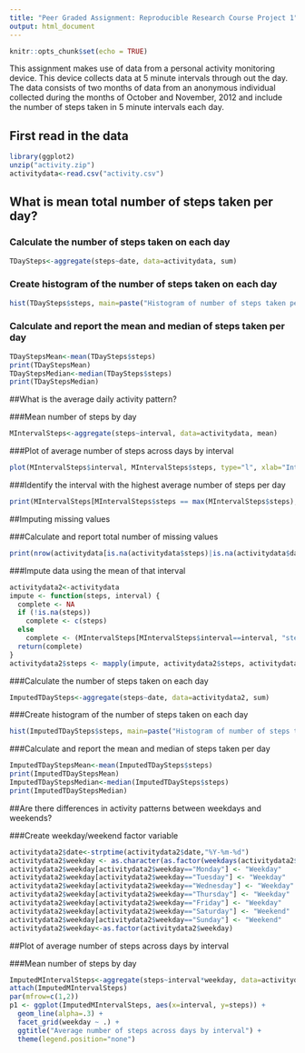 ```yaml
---
title: "Peer Graded Assignment: Reproducible Research Course Project 1"
output: html_document
---
```


```r
knitr::opts_chunk$set(echo = TRUE)
```

This assignment makes use of data from a personal activity monitoring device. This device collects data at 5 minute intervals through out the day. The data consists of two months of data from an anonymous individual collected during the months of October and November, 2012 and include the number of steps taken in 5 minute intervals each day.

## First read in the data

```r
library(ggplot2)
unzip("activity.zip")
activitydata<-read.csv("activity.csv")
```

## What is mean total number of steps taken per day?
### Calculate the number of steps taken on each day
```r
TDaySteps<-aggregate(steps~date, data=activitydata, sum)
```

### Create histogram of the number of steps taken on each day
```r
hist(TDaySteps$steps, main=paste("Histogram of number of steps taken per day"), xlab="Steps")
```

### Calculate and report the mean and median of steps taken per day
``` r
TDayStepsMean<-mean(TDaySteps$steps)
print(TDayStepsMean)
TDayStepsMedian<-median(TDaySteps$steps)
print(TDayStepsMedian)
```

##What is the average daily activity pattern?

###Mean number of steps by day
```r
MIntervalSteps<-aggregate(steps~interval, data=activitydata, mean)
```
###Plot of average number of steps across days by interval
```r
plot(MIntervalSteps$interval, MIntervalSteps$steps, type="l", xlab="Interval", ylab="Steps", main="Average number of steps across days by interval")
```

###Identify the interval with the highest average number of steps per day
```r
print(MIntervalSteps[MIntervalSteps$steps == max(MIntervalSteps$steps), ] )
```
##Imputing missing values

###Calculate and report total number of missing values
```r
print(nrow(activitydata[is.na(activitydata$steps)|is.na(activitydata$date)|is.na(activitydata$interval), ] ))
```
###Impute data using the mean of that interval
```r
activitydata2<-activitydata
impute <- function(steps, interval) {
  complete <- NA
  if (!is.na(steps))
    complete <- c(steps)
  else
    complete <- (MIntervalSteps[MIntervalSteps$interval==interval, "steps"])
  return(complete)
}
activitydata2$steps <- mapply(impute, activitydata2$steps, activitydata2$interval)
```
###Calculate the number of steps taken on each day
```r
ImputedTDaySteps<-aggregate(steps~date, data=activitydata2, sum)
```
###Create histogram of the number of steps taken on each day
```r
hist(ImputedTDaySteps$steps, main=paste("Histogram of number of steps taken per day"), xlab="Steps")
```

###Calculate and report the mean and median of steps taken per day
```r
ImputedTDayStepsMean<-mean(ImputedTDaySteps$steps)
print(ImputedTDayStepsMean)
ImputedTDayStepsMedian<-median(ImputedTDaySteps$steps)
print(ImputedTDayStepsMedian)
```
##Are there differences in activity patterns between weekdays and weekends?

###Create weekday/weekend factor variable
```r
activitydata2$date<-strptime(activitydata2$date,"%Y-%m-%d")
activitydata2$weekday <- as.character(as.factor(weekdays(activitydata2$date)))
activitydata2$weekday[activitydata2$weekday=="Monday"] <- "Weekday"
activitydata2$weekday[activitydata2$weekday=="Tuesday"] <- "Weekday"
activitydata2$weekday[activitydata2$weekday=="Wednesday"] <- "Weekday"
activitydata2$weekday[activitydata2$weekday=="Thursday"] <- "Weekday"
activitydata2$weekday[activitydata2$weekday=="Friday"] <- "Weekday"
activitydata2$weekday[activitydata2$weekday=="Saturday"] <- "Weekend"
activitydata2$weekday[activitydata2$weekday=="Sunday"] <- "Weekend"
activitydata2$weekday<-as.factor(activitydata2$weekday)
```
##Plot of average number of steps across days by interval

###Mean number of steps by day
```r
ImputedMIntervalSteps<-aggregate(steps~interval*weekday, data=activitydata2, mean)
attach(ImputedMIntervalSteps)
par(mfrow=c(1,2))
p1 <- ggplot(ImputedMIntervalSteps, aes(x=interval, y=steps)) +
  geom_line(alpha=.3) +
  facet_grid(weekday ~ .) +
  ggtitle("Average number of steps across days by interval") +
  theme(legend.position="none") 
```
